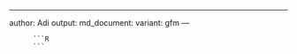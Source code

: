 ---
  author: Adi
  output:
    md_document:
      variant: gfm
      ---
        
          ```R
          ```
